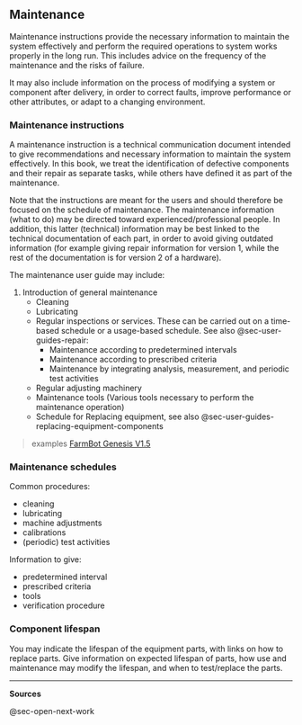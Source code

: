 ## Maintenance {#sec-maintenance}

Maintenance instructions provide the necessary information to maintain the system effectively and perform the required operations to system works properly in the long run.
This includes advice on the frequency of the maintenance and the risks of failure.

It may also include information on the process of modifying a system or component after delivery, in order to correct faults, improve performance or other attributes, or adapt to a changing environment.

### Maintenance instructions {#sec-maintenance-instructions}

A maintenance instruction is a technical communication document intended to give recommendations and necessary information to maintain the system effectively.
In this book, we treat the identification of defective components and their repair as separate tasks, while others have defined it as part of the maintenance.

Note that the instructions are meant for the users and should therefore be focused on the schedule of maintenance.
The maintenance information (what to do) may be directed toward experienced/professional people.
In addition, this latter (technical) information may be best linked to the technical documentation of each part, in order to avoid giving outdated information (for example giving repair information for version 1, while the rest of the documentation is for version 2 of a hardware).

The maintenance user guide may include:

1.  Introduction of general maintenance
    -   Cleaning
    -   Lubricating
    -   Regular inspections or services. These can be carried out on a time-based schedule or a usage-based schedule. See also @sec-user-guides-repair:
        -   Maintenance according to predetermined intervals
        -   Maintenance according to prescribed criteria
        -   Maintenance by integrating analysis, measurement, and periodic test activities
    -   Regular adjusting machinery
    -   Maintenance tools (Various tools necessary to perform the maintenance operation)
    -   Schedule for Replacing equipment, see also @sec-user-guides-replacing-equipment-components

> examples [FarmBot Genesis V1.5](https://genesis.farm.bot/v1.5/Extras/maintenance)

### Maintenance schedules

Common procedures:

-   cleaning
-   lubricating
-   machine adjustments
-   calibrations
-   (periodic) test activities

Information to give:

-   predetermined interval
-   prescribed criteria
-   tools
-   verification procedure

### Component lifespan {#sec-component-lifespan}

You may indicate the lifespan of the equipment parts, with links on how to replace parts.
Give information on expected lifespan of parts, how use and maintenance may modify the lifespan, and when to test/replace the parts.

------------------------------------------------------------------------

**Sources**

@sec-open-next-work
